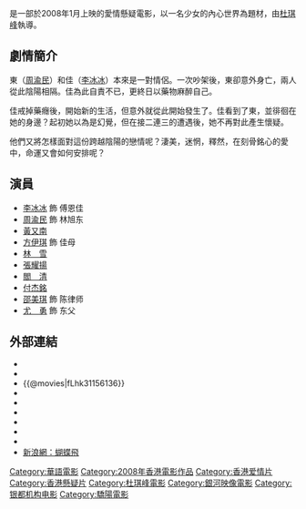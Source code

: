 {{Infobox Film
| name           = 蝴蝶飛
| original_name  = ''{{lang|en|Linger}}''
| image          = Film LINGER JohnnieTo2.jpg|
| caption        = 
| director       = [[杜琪峰|杜琪峰]]
| producer       = [[杜琪峰|杜琪峰]]<br>[[徐小明|徐小明]]<br>[[張康達|張康達]]
| producer_2     = 朱淑儀、施愛玲
| writer         = [[岸西|岸西]]
| starring       = [[李冰冰|李冰冰]]<br>[[周渝民|周渝民]]<br>[[黃又南|黃又南]]<br>[[邵美琪|邵美琪]]
| music          = Guy Zerafa<br>Dave Klotz
| cinematography = [[鄭兆強|鄭兆強]]
| editing        = [[大衛理察森|大衛理察森]]
| studio         = [[驕陽電影有限公司|驕陽電影有限公司]]<small>'''出品'''</small><br>[[银都机构有限公司|银都机构有限公司]]<small>'''出品'''</small><br>[[銀河映像(香港)有限公司|銀河映像(香港)有限公司]] <small>'''攝製'''</small>

| distributor    = [[驕陽電影有限公司|驕陽電影有限公司]]
| released       = {{flagicon|HK}}{{flagicon|SIN}}　{{film date|2008|1|10}}<br>{{flagicon|ROC}}{{flagicon|China}}　{{film date|2008|1|11}}<br>{{flagicon|Japan}}　{{film date|2008|10|25}}
| runtime        = 88 分鐘
| country        = {{HK}}
| language       = [[粵語|粵語]]<br>[[国语|国语]]
| 主題曲 = 〈只有回憶〉／主唱：[[李冰冰|李冰冰]]
| budget         = 
| website        = 
| rate           = {{HKG}}：II A
| amg_id         = 450646
| imdb_id        = tt1156136
}}
{{engname|《蝴蝶飛》|''Linger''}}是一部於2008年1月上映的愛情懸疑電影，以一名少女的內心世界為題材，由[[杜琪峰|杜琪峰]]執導。

==劇情簡介==
東（[[周渝民|周渝民]]）和佳（[[李冰冰|李冰冰]]）本來是一對情侶。一次吵架後，東卻意外身亡，兩人從此陰陽相隔。佳為此自責不已，更終日以藥物麻醉自己。

佳戒掉藥癮後，開始新的生活，但意外就從此開始發生了。佳看到了東，並徘徊在她的身邊？起初她以為是幻覺，但在接二連三的遭遇後，她不再對此產生懷疑。

他們又將怎樣面對這份跨越陰陽的戀情呢？淒美，迷惘，釋然，在刻骨銘心的愛中，命運又會如何安排呢？

==演員==
*[[李冰冰|李冰冰]] 飾 傅恩佳
*[[周渝民|周渝民]] 飾 林旭东
*[[黃又南|黃又南]]
*[[方伊琪|方伊琪]] 飾 佳母
*[[林雪|林　雪]]
*[[張耀揚|張耀揚]]
*[[閻清|閻　清]]
*[[付杰銘|付杰銘]]
*[[邵美琪|邵美琪]] 飾 陈律师
*[[尤勇|尤　勇]] 飾 东父



==外部連結==
*{{Yahoomovie id|2519}}
*{{MSN movie|372}}
*{{@movies|fLhk31156136}}
*{{douban}}
*{{Mtime|45958}}
*{{Amg movie|450646}}
*{{rotten-tomatoes|hu-die-fei-flying-butterfly-linger}}
*{{hkmdb title|12669}}
*{{imdb title|1156136}}
*[http://ent.sina.com.cn/f/m/hudiefei/index.shtml 新浪網：蝴蝶飛] {{Wayback|url=http://ent.sina.com.cn/f/m/hudiefei/index.shtml |date=20190819031222 }}{{zh-cn}}

{{杜琪峰}}
{{DEFAULTSORT:HU}}
[[Category:華語電影|Category:華語電影]]
[[Category:2008年香港電影作品|Category:2008年香港電影作品]]
[[Category:香港爱情片|Category:香港爱情片]]
[[Category:香港懸疑片|Category:香港懸疑片]]
[[Category:杜琪峰電影|Category:杜琪峰電影]]
[[Category:銀河映像電影|Category:銀河映像電影]]
[[Category:银都机构电影|Category:银都机构电影]]
[[Category:驕陽電影|Category:驕陽電影]]
